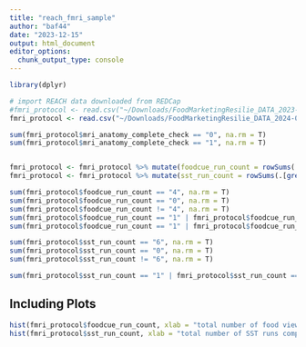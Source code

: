 ```yaml
---
title: "reach_fmri_sample"
author: "baf44"
date: "2023-12-15"
output: html_document
editor_options: 
  chunk_output_type: console
---
```


```r

library(dplyr)

# import REACH data downloaded from REDCap
#fmri_protocol <- read.csv("~/Downloads/FoodMarketingResilie_DATA_2023-12-15_1242.csv")
fmri_protocol <- read.csv("~/Downloads/FoodMarketingResilie_DATA_2024-02-27_1715.csv")

```

```r

sum(fmri_protocol$mri_anatomy_complete_check == "0", na.rm = T)
sum(fmri_protocol$mri_anatomy_complete_check == "1", na.rm = T)


fmri_protocol <- fmri_protocol %>% mutate(foodcue_run_count = rowSums(.[grep("food_run", names(.))]))
fmri_protocol <- fmri_protocol %>% mutate(sst_run_count = rowSums(.[grep("sst_run", names(.))]))

sum(fmri_protocol$foodcue_run_count == "4", na.rm = T)
sum(fmri_protocol$foodcue_run_count == "0", na.rm = T)
sum(fmri_protocol$foodcue_run_count != "4", na.rm = T)
sum(fmri_protocol$foodcue_run_count == "1" | fmri_protocol$foodcue_run_count == "2" | fmri_protocol$foodcue_run_count == "3", na.rm = T)
sum(fmri_protocol$foodcue_run_count == "1" | fmri_protocol$foodcue_run_count == "2" | fmri_protocol$foodcue_run_count == "3" | fmri_protocol$foodcue_run_count == "4", na.rm = T)

sum(fmri_protocol$sst_run_count == "6", na.rm = T)
sum(fmri_protocol$sst_run_count == "0", na.rm = T)
sum(fmri_protocol$sst_run_count != "6", na.rm = T)

sum(fmri_protocol$sst_run_count == "1" | fmri_protocol$sst_run_count == "2" | fmri_protocol$sst_run_count == "3" | fmri_protocol$sst_run_count == "4" | fmri_protocol$sst_run_count == "5", na.rm = T)

```

## Including Plots


```r

hist(fmri_protocol$foodcue_run_count, xlab = "total number of food view task runs completed", ylab = "number of children", ylim=c(0,50))
hist(fmri_protocol$sst_run_count, xlab = "total number of SST runs completed", ylab = "number of children", ylim=c(0,50))
```
